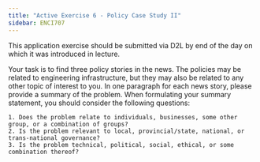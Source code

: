 ```yaml
---
title: "Active Exercise 6 - Policy Case Study II"
sidebar: ENCI707
---
```


::: callout-important
This application exercise should be submitted via D2L by end of the day on which it was introduced in lecture.
:::


Your task is to find three policy stories in the news. The policies may be related to engineering infrastructure, but they may also be related to any other topic of interest to you. In one paragraph for each news story, please provide a summary of the problem. When formulating your summary statement, you should consider the following questions:

    1. Does the problem relate to individuals, businesses, some other group, or a combination of groups?
    2. Is the problem relevant to local, provincial/state, national, or trans-national governance?
    3. Is the problem technical, political, social, ethical, or some combination thereof?

